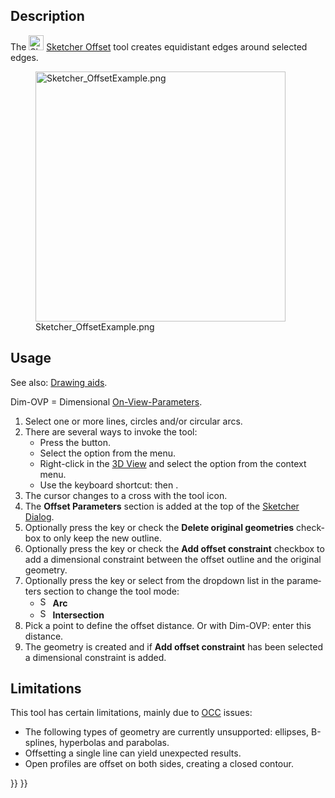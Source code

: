 <languages/>

<div lang="en" dir="ltr" class="mw-content-ltr">
{{Docnav
|[[Sketcher_Scale|Scale]]
|[[Sketcher_Symmetry|Mirror]]
|[[Sketcher_Workbench|Sketcher]]
|IconL=Sketcher_Scale.svg‎
|IconR=Sketcher_Symmetry.svg‎
|IconC=Workbench_Sketcher.svg
}}
</div>

<div lang="en" dir="ltr" class="mw-content-ltr">
{{GuiCommand
|Name=Sketcher Offset
|MenuLocation=Sketch → Sketcher Tools → Offset
|Workbenches=[[Sketcher_Workbench|Sketcher]]
|Shortcut={{KEY|Z}} {{KEY|T}}
|Version=1.0
|SeeAlso=
}}
</div>

<div lang="en" dir="ltr" class="mw-content-ltr">
==Description==
</div>

<div lang="en" dir="ltr" class="mw-content-ltr">
The [[Image:Sketcher_Offset.svg|24px]] [[Sketcher_Offset|Sketcher Offset]] tool creates equidistant edges around selected edges.
</div>

[[Image:Sketcher_OffsetExample.png‎|400px]]
<div lang="en" dir="ltr" class="mw-content-ltr">
{{Caption|Equidistant edges around a closed (O) and an open (U) construction polyline}}
</div>

<div lang="en" dir="ltr" class="mw-content-ltr">
==Usage==
</div>

<div lang="en" dir="ltr" class="mw-content-ltr">
See also: [[Sketcher_Workbench#Drawing_aids|Drawing aids]].
</div>

<div lang="en" dir="ltr" class="mw-content-ltr">
Dim-OVP = Dimensional [[Sketcher_Preferences#General|On-View-Parameters]].
</div>

<div lang="en" dir="ltr" class="mw-content-ltr">
# Select one or more lines, circles and/or circular arcs.
# There are several ways to invoke the tool:
#* Press the {{Button|[[Image:Sketcher_Offset.svg|16px]] [[Sketcher_Offset|Offset]]}} button.
#* Select the {{MenuCommand|Sketcher → Sketcher Tools → [[Image:Sketcher_Offset.svg|16px]] Offset}} option from the menu.
#* Right-click in the [[3D_View|3D View]] and select the {{MenuCommand|[[Image:Sketcher_Offset.svg|16px]] Offset}} option from the context menu.
#* Use the keyboard shortcut: {{KEY|Z}} then {{KEY|T}}.
# The cursor changes to a cross with the tool icon.
# The '''Offset Parameters''' section is added at the top of the [[Sketcher_Dialog|Sketcher Dialog]].
# Optionally press the {{KEY|U}} key or check the '''Delete original geometries''' checkbox to only keep the new outline.
# Optionally press the {{KEY|J}} key or check the '''Add offset constraint''' checkbox to add a dimensional constraint between the offset outline and the original geometry.
# Optionally press the {{KEY|M}} key or select from the dropdown list in the parameters section to change the tool mode:
#* [[Image:Sketcher_OffsetArc.svg|16px]] '''Arc'''
#* [[Image:Sketcher_OffsetIntersection.svg|16px]] '''Intersection'''
# Pick a point to define the offset distance. Or with Dim-OVP: enter this distance.
# The geometry is created and if '''Add offset constraint''' has been selected a dimensional constraint is added.
</div>

<div lang="en" dir="ltr" class="mw-content-ltr">
==Limitations==
</div>

<div lang="en" dir="ltr" class="mw-content-ltr">
This tool has certain limitations, mainly due to [[OpenCASCADE|OCC]] issues:
* The following types of geometry are currently unsupported: ellipses, B-splines, hyperbolas and parabolas.
* Offsetting a single line can yield unexpected results.
* Open profiles are offset on both sides, creating a closed contour.
</div>


<div lang="en" dir="ltr" class="mw-content-ltr">
{{Docnav
|[[Sketcher_Scale|Scale]]
|[[Sketcher_Symmetry|Mirror]]
|[[Sketcher_Workbench|Sketcher]]
|IconL=Sketcher_Scale.svg‎
|IconR=Sketcher_Symmetry.svg‎
|IconC=Workbench_Sketcher.svg
}}
</div>

{{Sketcher_Tools_navi{{#translation:}}}}
{{Userdocnavi{{#translation:}}}}
